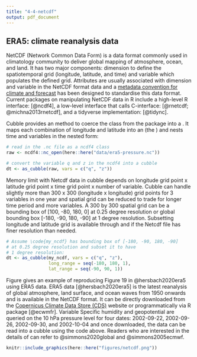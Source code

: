 ```yaml
---
title: "4-4-netcdf"
output: pdf_document
---
```



## ERA5: climate reanalysis data

NetCDF (Network Common Data Form) is a data format commonly used in climatology community to deliver global mapping of atmosphere, ocean, and land. It has two major components: dimension to define the spatiotemporal grid (longitude, latitude, and time) and variable which populates the defined grid. Attributes are usually associated with dimension and variable in the NetCDF format data and a [metadata convention for climate and forecast](http://cfconventions.org/) has been designed to standardise this data format. Current packages on manipulating NetCDF data in R include a high-level R interface: \pkg{ncdf4} [@ncdf4], a low-level interface that calls C-interface: \pkg{RNetCDF} [@rnetcdf; @michna2013rnetcdf], and a tidyverse implementation: \pkg{tidync} [@tidync].

Cubble provides an \code{as_cubble()} method to coerce the \code{ncdf4} class from the \pkg{ncdf4} package into a \code{cubble}. It maps each combination of longitude and latitude into an \code{id} (the \code{key}) and nests time and variables in the nested form:

```r
# read in the .nc file as a ncdf4 class
raw <- ncdf4::nc_open(here::here("data/era5-pressure.nc"))

# convert the variable q and z in the ncdf4 into a cubble
dt <- as_cubble(raw, vars = c("q", "z"))
```

Memory limit with Netcdf data in cubble depends on longitude grid point x latitude grid point x time grid point x number of variable. Cubble can handle slightly more than 300 x 300 (longitude x longitude) grid points for 3 variables in one year and spatial grid can be reduced to trade for longer time period and more variables. A 300 by 300 spatial grid can be a bounding box of [100, -80, 180, 0] at 0.25 degree resolution or global bounding box [-180, -90, 180, -90] at 1 degree resolution. Subsetting longitude and latitude grid is available through \code{long_range} and \code{lat_range} if the Netcdf file has finer resolution than needed.

```r
# Assume \code{my_ncdf} has bounding box of [-180, -90, 180, -90] 
# at 0.25 degree resolution and subset it to have 
# 1 degree resolution:
dt <- as_cubble(my_ncdf, vars = c("q", "z"), 
                long_range = seq(-180, 180, 1), 
                lat_range = seq(-90, 90, 1))
```

Figure \ref{fig:netcdf} gives an example of reproducing Figure 19 in @hersbach2020era5 using ERA5 data. ERA5 data [@hersbach2020era5] is the latest reanalysis of global atmosphere, land surface, and ocean waves from 1950 onwards and is available in the NetCDF format. It can be directly downloaded from the [Copernicus Climate Data Store (CDS)](https://cds.climate.copernicus.eu/cdsapp#!/dataset/reanalysis-era5-pressure-levels?tab=overview) website or programmatically via R package \pkg{ecmwfr} [@ecwmfr]. Variable Specific humidity and geopotential are queried on the 10 hPa pressure level for four dates: 2002-09-22, 2002-09-26, 2002-09-30, and 2002-10-04 and once downloaded, the data can be read into a cubble using the code above. Readers who are interested in the details of can refer to @simmons2020global and @simmons2005ecmwf.

```r
knitr::include_graphics(here::here("figures/netcdf.png"))
```

